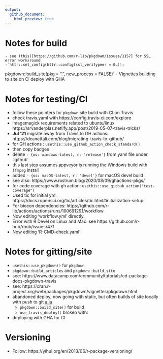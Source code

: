 ```yaml
---
output:
  github_document:
    html_preview: true
---
```


# Notes for build
    - see (this)[https://github.com/r-lib/pkgdown/issues/1157] for SSL error workaround
    -`httr::set_config(httr::config(ssl_verifypeer = 0L)); 
pkgdown::build_site(pkg = ".", new_process = FALSE)`
    - Vignettes building to site on CI deploy with GHA

# Notes for testing/CI

  * follow these pointers for `pkgdown` site build with CI on Travis
  * check travis.yaml with https://config.travis-ci.com/explore
  * imagemagick requirements related to ubuntu/linux https://srvanderplas.netlify.app/post/2019-05-07-travis-tricks/
  * **Jul '21** migrate away from Travis to GH actions: https://deanattali.com/blog/migrating-travis-to-github/ 
  * for GH actions :  `usethis::use_github_action_check_standard()` 
  * then copy badges
  * delete `- {os: windows-latest, r: 'release'}` from yaml file under '.github\workflows' 
  * this last step assumes appveyor is running the Windows build with `ffmpeg` install
  * added `- {os: macOS-latest, r: 'devel'}` for macOS devel build
  * see also: https://www.rostrum.blog/2020/08/09/ghactions-pkgs/
  * for code coverage with gh action: `usethis::use_github_action("test-coverage")`
  * Used tic for initial yml: https://docs.ropensci.org/tic/articles/tic.html#initialization-setup
  * For biocon dependencies: https://github.com/r-lib/actions/actions/runs/100691291/workflow
  * Now editing 'workflow.yml' directly.
  * Error with R Devel on Linux and Mac: see https://github.com/r-hub/rhub/issues/471
  * Now editing 'R-CMD-check.yaml'
  
  
  
    
# Notes for gitting/site

  * `usethis::use_pkgdown()` for `pkgdown`
  * `pkgdown::build_articles` and `pkgdown::build_site`
  * see: https://www.datacamp.com/community/tutorials/cd-package-docs-pkgdown-travis
  * see: https://cran.r-project.org/web/packages/pkgdown/vignettes/pkgdown.html
  * abandoned deploy, now going with static, but often builds of site locally with push to git [a la](https://sahirbhatnagar.com/blog/2020/03/03/creating-a-website-for-your-r-package/)
    - `pkgdown::build_site()` for build
    - `use_travis_deploy()` broken with:
  * deploying with GHA for CI

# Versioning

  * Follow: https://yihui.org/en/2013/06/r-package-versioning/




 